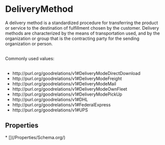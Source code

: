   
# DeliveryMethod

A delivery method is a standardized procedure for transferring the product or service to the destination of fulfillment chosen by the customer. Delivery methods are characterized by the means of transportation used, and by the organization or group that is the contracting party for the sending organization or person.<br/><br/>

Commonly used values:<br/><br/>

<ul>
<li>http://purl.org/goodrelations/v1#DeliveryModeDirectDownload</li>
<li>http://purl.org/goodrelations/v1#DeliveryModeFreight</li>
<li>http://purl.org/goodrelations/v1#DeliveryModeMail</li>
<li>http://purl.org/goodrelations/v1#DeliveryModeOwnFleet</li>
<li>http://purl.org/goodrelations/v1#DeliveryModePickUp</li>
<li>http://purl.org/goodrelations/v1#DHL</li>
<li>http://purl.org/goodrelations/v1#FederalExpress</li>
<li>http://purl.org/goodrelations/v1#UPS</li>
</ul>

## Properties

<Grid>
* [](/Properties/Schema.org/)
</Grid>

